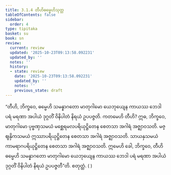 ```yaml
---
title: 3.1.4 တီဟိဓမ္မေဟိသုတ္တ
tableOfContents: false
sidebar:
  order: 4
type: tipitaka
basket: su
book: sn
review:
  current: review
  updated: '2025-10-23T09:13:58.092231'
  updated_by: ''
  notes: ''
  history:
  - state: review
    date: '2025-10-23T09:13:58.092231'
    updated_by: ''
    notes: ''
    previous_state: draft
---
```



<ReviewStatus review={frontmatter.review} showDetails={true} />

<HypothesisAnnotation frontmatter={frontmatter} />

<DynamicBreadcrumb />

<Division number="283" book="sn" e="ch" v="18" p="321">

<Paragraph number="1245" book="sn">
“တီဟိ, ဘိက္ခဝေ, ဓမ္မေဟိ သမန္နာဂတော မာတုဂါမော ယေဘုယျေန ကာယဿ ဘေဒါ ပရံ မရဏာ အပါယံ ဒုဂ္ဂတိံ ဝိနိပါတံ နိရယံ ဥပပဇ္ဇတိ. ကတမေဟိ တီဟိ? ဣဓ, ဘိက္ခဝေ, မာတုဂါမော ပုဗ္ဗဏှသမယံ မစ္ဆေရမလပရိယုဋ္ဌိတေန စေတသာ အဂါရံ အဇ္ဈာဝသတိ. မဇ္ဈနှိကသမယံ ဣဿာပရိယုဋ္ဌိတေန စေတသာ အဂါရံ အဇ္ဈာဝသတိ. သာယနှသမယံ ကာမရာဂပရိယုဋ္ဌိတေန စေတသာ အဂါရံ အဇ္ဈာဝသတိ. ဣမေဟိ ခေါ, ဘိက္ခဝေ, တီဟိ ဓမ္မေဟိ သမန္နာဂတော မာတုဂါမော ယေဘုယျေန ကာယဿ ဘေဒါ ပရံ မရဏာ အပါယံ ဒုဂ္ဂတိံ ဝိနိပါတံ နိရယံ ဥပပဇ္ဇတီ”တိ.

</Paragraph>
</Division>

<Paragraph number="1246" type="center" book="sn">
စတုတ္ထံ.



</Paragraph>

<Paragraph number="1247" type="center" book="sn">
( )
</Paragraph>